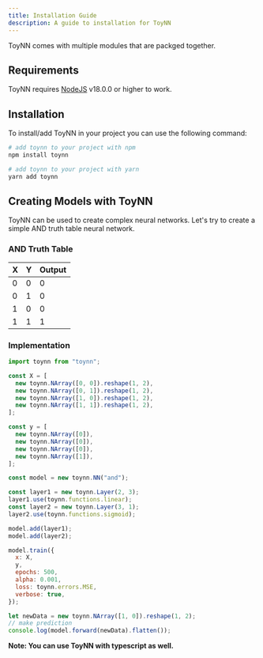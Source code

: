 ```yaml
---
title: Installation Guide
description: A guide to installation for ToyNN
---
```



ToyNN comes with multiple modules that are packged together.

## Requirements

ToyNN requires [NodeJS](https://nodejs.org) v18.0.0 or higher to work.

## Installation

To install/add ToyNN in your project you can use the following command:

<Tabs>
<TabItem label="npm">

```sh
# add toynn to your project with npm
npm install toynn
```

</TabItem>
<TabItem label="Yarn">

```sh
# add toynn to your project with yarn
yarn add toynn
```

</TabItem>
</Tabs>

## Creating Models with ToyNN

ToyNN can be used to create complex neural networks. Let's try to create a simple AND truth table neural network.

### AND Truth Table

| **X** | **Y** | **Output** |
| ----- | ----- | ---------- |
| 0     | 0     | 0          |
| 0     | 1     | 0          |
| 1     | 0     | 0          |
| 1     | 1     | 1          |

### Implementation

```js
import toynn from "toynn";

const X = [
  new toynn.NArray([0, 0]).reshape(1, 2),
  new toynn.NArray([0, 1]).reshape(1, 2),
  new toynn.NArray([1, 0]).reshape(1, 2),
  new toynn.NArray([1, 1]).reshape(1, 2),
];

const y = [
  new toynn.NArray([0]),
  new toynn.NArray([0]),
  new toynn.NArray([0]),
  new toynn.NArray([1]),
];

const model = new toynn.NN("and");

const layer1 = new toynn.Layer(2, 3);
layer1.use(toynn.functions.linear);
const layer2 = new toynn.Layer(3, 1);
layer2.use(toynn.functions.sigmoid);

model.add(layer1);
model.add(layer2);

model.train({
  x: X,
  y,
  epochs: 500,
  alpha: 0.001,
  loss: toynn.errors.MSE,
  verbose: true,
});

let newData = new toynn.NArray([1, 0]).reshape(1, 2);
// make prediction
console.log(model.forward(newData).flatten());
```

**Note: You can use ToyNN with typescript as well.**
